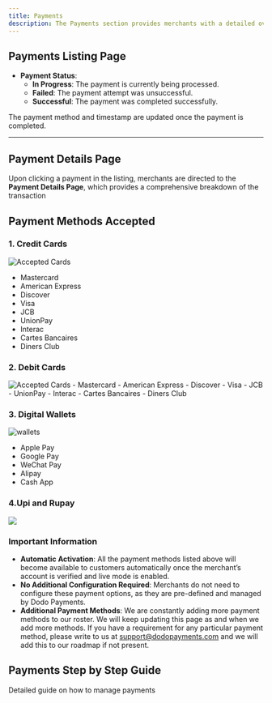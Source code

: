 ```yaml
---
title: Payments
description: The Payments section provides merchants with a detailed overview of all payment transactions. Merchants can track payment statuses, initiate refunds, and access payment details for each transaction.
---
```


## **Payments Listing Page**

- **Payment Status**:
    - **In Progress**: The payment is currently being processed.
    - **Failed**: The payment attempt was unsuccessful.
    - **Successful**: The payment was completed successfully.

<Info>The payment method and timestamp are updated once the payment is completed.</Info>

---

## **Payment Details Page**

Upon clicking a payment in the listing, merchants are directed to the **Payment Details Page**, which provides a comprehensive breakdown of the transaction

## **Payment Methods Accepted**

### **1. Credit Cards**
<Frame><img alt="Accepted Cards"  src="/images/transactions/payments/cards.png"/> </Frame>

- Mastercard
- American Express
- Discover
- Visa
- JCB
- UnionPay
- Interac
- Cartes Bancaires
- Diners Club

### **2. Debit Cards**
<Frame><img alt="Accepted Cards"  src="/images/transactions/payments/cards.png"/> </Frame>
- Mastercard
- American Express
- Discover
- Visa
- JCB
- UnionPay
- Interac
- Cartes Bancaires
- Diners Club

### **3. Digital Wallets**

<Frame><img  alt="wallets" src="/images/transactions/payments/wallet.png"/> </Frame>

- Apple Pay
- Google Pay
- WeChat Pay
- Alipay
- Cash App

### **4.Upi and Rupay**
<Frame><img  src="/images/transactions/payments/indian-methods.png"/> </Frame>


### **Important Information**

- **Automatic Activation**: All the payment methods listed above will become available to customers automatically once the merchant’s account is verified and live mode is enabled.
- **No Additional Configuration Required**: Merchants do not need to configure these payment options, as they are pre-defined and managed by Dodo Payments.
- **Additional Payment Methods**: We are constantly adding more payment methods to our roster. We will keep updating this page as and when we add more methods. If you have a requirement for any particular payment method, please write to us at support@dodopayments.com and we will add this to our roadmap if not present.

## Payments Step by Step Guide

<Card title="Payments Step by Step Guide" horizontal icon="file-invoice-dollar" href="/guides/payments-guide">Detailed guide on how to manage payments</Card>
